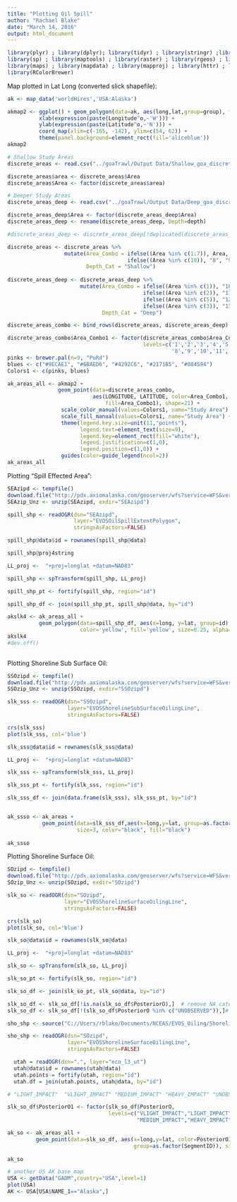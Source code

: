 ```yaml
---
title: "Plotting Oil Spill"
author: "Rachael Blake"
date: "March 14, 2016"
output: html_document
---
```


```r
library(plyr) ; library(dplyr); library(tidyr) ; library(stringr) ;library(rgdal) ; 
library(sp) ; library(maptools) ; library(raster) ; library(rgeos) ; library(ggplot2) ; 
library(maps) ; library(mapdata) ; library(mapproj) ; library(httr) ; library(scales) ;
library(RColorBrewer)

```




Map plotted in Lat Long (converted slick shapefile):

```r
ak <- map_data('worldHires','USA:Alaska')

akmap2 <- ggplot() + geom_polygon(data=ak, aes(long,lat,group=group), fill=8, color="black") +
          xlab(expression(paste(Longitude^o,~'W'))) +
          ylab(expression(paste(Latitude^o,~'N'))) +
          coord_map(xlim=c(-165, -142), ylim=c(54, 62)) +
          theme(panel.background=element_rect(fill='aliceblue')) 
akmap2
```

```r
# Shallow Study Areas
discrete_areas <- read.csv("../goaTrawl/Output Data/Shallow_goa_discrete_areas_for_comparison_Combined(50_to_150m).MH.csv")

discrete_areas$area <- discrete_areas$Area
discrete_areas$Area <- factor(discrete_areas$area)
```

```r
# Deeper Study Areas
discrete_areas_deep <- read.csv("../goaTrawl/Output Data/Deep_goa_discrete_areas_for_comparison_150_to_300m.MH.csv")

discrete_areas_deep$Area <- factor(discrete_areas_deep$Area)
discrete_areas_deep <- rename(discrete_areas_deep, Depth=depth)

#discrete_areas_deep <- discrete_areas_deep[!duplicated(discrete_areas_deep[1:6]),]

```

```r
discrete_areas <- discrete_areas %>%
                  mutate(Area_Combo = ifelse((Area %in% c(1:7)), Area,
                                      ifelse((Area %in% c(10)), "8", "9")),
                         Depth_Cat = "Shallow")
                                    
discrete_areas_deep <- discrete_areas_deep %>%
                       mutate(Area_Combo = ifelse((Area %in% c(1)), "10",
                                           ifelse((Area %in% c(2)), "11",
                                           ifelse((Area %in% c(5)), "12",
                                           ifelse((Area %in% c(3)), "13", "14")))),
                              Depth_Cat = "Deep")

discrete_areas_combo <- bind_rows(discrete_areas, discrete_areas_deep)


```

```r
discrete_areas_combo$Area_Combo1 <- factor(discrete_areas_combo$Area_Combo,
                                           levels=c('1','2','3','4','5','6','7',
                                                    '8','9','10','11','12','13','14'))
pinks <- brewer.pal(n=9, "PuRd")
blues <- c("#9ECAE1", "#6BAED6", "#4292C6", "#2171B5", "#084594")
Colors1 <- c(pinks, blues)

ak_areas_all <- akmap2 +
                geom_point(data=discrete_areas_combo, 
                           aes(LONGITUDE, LATITUDE, color=Area_Combo1,
                               fill=Area_Combo1), shape=21) + 
                 scale_color_manual(values=Colors1, name="Study Area") +
                 scale_fill_manual(values=Colors1, name="Study Area") +
                 theme(legend.key.size=unit(11,"points"),
                       legend.text=element_text(size=9),
                       legend.key=element_rect(fill="white"),
                       legend.justification=c(1,0), 
                       legend.position=c(1,0)) +
                 guides(color=guide_legend(ncol=2))
ak_areas_all

```

Plotting "Spill Effected Area":

```r
SEAzipd <- tempfile()
download.file("http://pdx.axiomalaska.com/geoserver/wfs?service=WFS&version=1.0.0&request=GetFeature&outputFormat=SHAPE-ZIP&typeName=axiom:EVOSOilSpillExtent", SEAzipd, mode="wb")
SEAzip_Unz <- unzip(SEAzipd, exdir="SEAzipd")

spill_shp <- readOGR(dsn="SEAzipd",
                     layer="EVOSOilSpillExtentPolygon",
                     stringsAsFactors=FALSE)

spill_shp@data$id = rownames(spill_shp@data)

spill_shp@proj4string 

LL_proj <-  "+proj=longlat +datum=NAD83"

spill_shp <- spTransform(spill_shp, LL_proj)

spill_shp_pt <- fortify(spill_shp, region="id")

spill_shp_df <- join(spill_shp_pt, spill_shp@data, by="id")

```

```r
akslk4 <- ak_areas_all +
          geom_polygon(data=spill_shp_df, aes(x=long, y=lat, group=id),
                       color='yellow', fill='yellow', size=0.25, alpha=0.4)
akslk4
#dev.off()
           
```



Plotting Shoreline Sub Surface Oil: 

```r
SSOzipd <- tempfile()
download.file("http://pdx.axiomalaska.com/geoserver/wfs?service=WFS&version=1.0.0&request=GetFeature&outputFormat=SHAPE-ZIP&typeName=axiom:EVOSShorelineSubSurfaceOiling", SSOzipd, mode="wb")
SSOzip_Unz <- unzip(SSOzipd, exdir="SSOzipd")

slk_sss <- readOGR(dsn="SSOzipd",
                   layer="EVOSShorelineSubSurfaceOilingLine",
                   stringsAsFactors=FALSE)

crs(slk_sss)
plot(slk_sss, col='blue')

slk_sss@data$id = rownames(slk_sss@data)

LL_proj <-  "+proj=longlat +datum=NAD83"

slk_sss <- spTransform(slk_sss, LL_proj)

slk_sss_pt <- fortify(slk_sss, region="id")

slk_sss_df <- join(data.frame(slk_sss), slk_sss_pt, by="id")



```

```r
ak_ssso <- ak_areas + 
           geom_point(data=slk_sss_df,aes(x=long,y=lat, group=as.factor(SegmentID)), 
                      size=3, color="black", fill="black") 
           
ak_ssso           


```



Plotting Shoreline Surface Oil:

```r
SOzipd <- tempfile()
download.file("http://pdx.axiomalaska.com/geoserver/wfs?service=WFS&version=1.0.0&request=GetFeature&outputFormat=SHAPE-ZIP&typeName=axiom:EVOSShorelineSurfaceOiling", SOzipd, mode="wb")
SOzip_Unz <- unzip(SOzipd, exdir="SOzipd")

slk_so <- readOGR(dsn="SOzipd",
                  layer="EVOSShorelineSurfaceOilingLine",
                  stringsAsFactors=FALSE)

crs(slk_so)
plot(slk_so, col='blue')

slk_so@data$id = rownames(slk_so@data)

LL_proj <-  "+proj=longlat +datum=NAD83"

slk_so <- spTransform(slk_so, LL_proj)

slk_so_pt <- fortify(slk_so, region="id")

slk_so_df <- join(slk_so_pt, slk_so@data, by="id")

slk_so_df <- slk_so_df[!is.na(slk_so_df$PosteriorO),]  # remove NA category
slk_so_df <- slk_so_df[!(slk_so_df$PosteriorO %in% c("UNOBSERVED")),]# remove "UNOBSERVED" category

```


```r
sho_shp <- source("C://Users/rblake/Documents/NCEAS/EVOS_Oiling/Shoreline oiling shapefiles and data keys/Shoreline oiling shapefiles/all_0689_and_0889_surveys_merged.shp")

sho_shp <- readOGR(dsn="SOzipd",
                   layer="EVOSShorelineSurfaceOilingLine",
                   stringsAsFactors=FALSE)

  utah = readOGR(dsn=".", layer="eco_l3_ut")
  utah@data$id = rownames(utah@data)
  utah.points = fortify(utah, region="id")
  utah.df = join(utah.points, utah@data, by="id")


```



```r
# "LIGHT_IMPACT"  "VLIGHT_IMPACT" "MEDIUM_IMPACT" "HEAVY_IMPACT" "UNOBSERVED" 

slk_so_df$PosteriorO1 <- factor(slk_so_df$PosteriorO,
                                levels=c("VLIGHT_IMPACT","LIGHT_IMPACT",
                                         "MEDIUM_IMPACT","HEAVY_IMPACT"))

ak_so <- ak_areas_all + 
         geom_point(data=slk_so_df, aes(x=long,y=lat, color=PosteriorO1,
                                        group=as.factor(SegmentID)), size=1) 
            
ak_so           

```















```r
# another US AK base map
USA <- getData("GADM",country="USA",level=1)
plot(USA)
AK <- USA[USA$NAME_1=="Alaska",]



```



